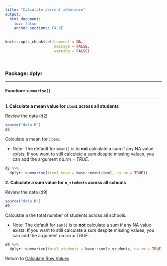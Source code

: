 ```yaml
---
title: "Calculate percent adherence"
output: 
  html_document:
    toc: false
    anchor_sections: FALSE
---
```


```r
knitr::opts_chunk$set(comment = NA,
                      message = FALSE,
                      warning = FALSE)
```

<br>

### Package: dplyr

---

#### Function: `summarise()`

---

**1\. Calculate a mean value for `item1` across all students**

Review the data (d2)

```r

source("data.R")
d2

```

Calculate a mean for `item1`

* Note: The default for `mean()` is to **not** calculate a sum if any NA value exists. If you want to still calculate a sum despite missing values, you can add the argument *na.rm = TRUE*.

```r

d2 %>%
  dplyr::summarise(item1_mean = base::mean(item1, na.rm = TRUE))


```

 
**2\. Calculate a sum value for `n_students` across all schools**

Review the data (d9)

```r

source("data.R")
d9

```

Calculate a the total number of students across all schools.

* Note: The default for `sum()` is to **not** calculate a sum if any NA value exists. If you want to still calculate a sum despite missing values, you can add the argument *na.rm = TRUE*.

```r

d9 %>% 
  dplyr::summarise(total_students = base::sum(n_students, na.rm = TRUE))

```


Return to [Calculate Row Values](https://github.com/Cghlewis/data-wrangling-functions/wiki/Calculate-Values)
